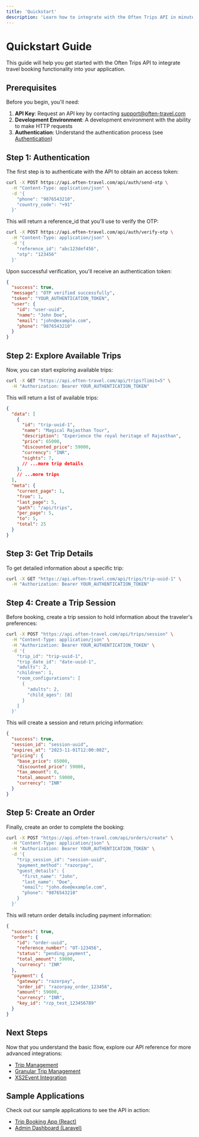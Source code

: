 ```yaml
---
title: 'Quickstart'
description: 'Learn how to integrate with the Often Trips API in minutes'
---
```


# Quickstart Guide

This guide will help you get started with the Often Trips API to integrate travel booking functionality into your application.

## Prerequisites

Before you begin, you'll need:

1. **API Key**: Request an API key by contacting [support@often-travel.com](mailto:support@often-travel.com)
2. **Development Environment**: A development environment with the ability to make HTTP requests
3. **Authentication**: Understand the authentication process (see [Authentication](/api-reference/authentication))

## Step 1: Authentication

The first step is to authenticate with the API to obtain an access token:

```bash
curl -X POST https://api.often-travel.com/api/auth/send-otp \
  -H "Content-Type: application/json" \
  -d '{
    "phone": "9876543210",
    "country_code": "+91"
  }'
```

This will return a reference_id that you'll use to verify the OTP:

```bash
curl -X POST https://api.often-travel.com/api/auth/verify-otp \
  -H "Content-Type: application/json" \
  -d '{
    "reference_id": "abc123def456",
    "otp": "123456"
  }'
```

Upon successful verification, you'll receive an authentication token:

```json
{
  "success": true,
  "message": "OTP verified successfully",
  "token": "YOUR_AUTHENTICATION_TOKEN",
  "user": {
    "id": "user-uuid",
    "name": "John Doe",
    "email": "john@example.com",
    "phone": "9876543210"
  }
}
```

## Step 2: Explore Available Trips

Now, you can start exploring available trips:

```bash
curl -X GET "https://api.often-travel.com/api/trips?limit=5" \
  -H "Authorization: Bearer YOUR_AUTHENTICATION_TOKEN"
```

This will return a list of available trips:

```json
{
  "data": [
    {
      "id": "trip-uuid-1",
      "name": "Magical Rajasthan Tour",
      "description": "Experience the royal heritage of Rajasthan",
      "price": 65000,
      "discounted_price": 59000,
      "currency": "INR",
      "nights": 7,
      // ...more trip details
    },
    // ...more trips
  ],
  "meta": {
    "current_page": 1,
    "from": 1,
    "last_page": 5,
    "path": "/api/trips",
    "per_page": 5,
    "to": 5,
    "total": 25
  }
}
```

## Step 3: Get Trip Details

To get detailed information about a specific trip:

```bash
curl -X GET "https://api.often-travel.com/api/trips/trip-uuid-1" \
  -H "Authorization: Bearer YOUR_AUTHENTICATION_TOKEN"
```

## Step 4: Create a Trip Session

Before booking, create a trip session to hold information about the traveler's preferences:

```bash
curl -X POST "https://api.often-travel.com/api/trips/session" \
  -H "Content-Type: application/json" \
  -H "Authorization: Bearer YOUR_AUTHENTICATION_TOKEN" \
  -d '{
    "trip_id": "trip-uuid-1",
    "trip_date_id": "date-uuid-1",
    "adults": 2,
    "children": 1,
    "room_configurations": [
      {
        "adults": 2,
        "child_ages": [8]
      }
    ]
  }'
```

This will create a session and return pricing information:

```json
{
  "success": true,
  "session_id": "session-uuid",
  "expires_at": "2023-11-01T12:00:00Z",
  "pricing": {
    "base_price": 65000,
    "discounted_price": 59000,
    "tax_amount": 0,
    "total_amount": 59000,
    "currency": "INR"
  }
}
```

## Step 5: Create an Order

Finally, create an order to complete the booking:

```bash
curl -X POST "https://api.often-travel.com/api/orders/create" \
  -H "Content-Type: application/json" \
  -H "Authorization: Bearer YOUR_AUTHENTICATION_TOKEN" \
  -d '{
    "trip_session_id": "session-uuid",
    "payment_method": "razorpay",
    "guest_details": {
      "first_name": "John",
      "last_name": "Doe",
      "email": "john.doe@example.com",
      "phone": "9876543210"
    }
  }'
```

This will return order details including payment information:

```json
{
  "success": true,
  "order": {
    "id": "order-uuid",
    "reference_number": "OT-123456",
    "status": "pending_payment",
    "total_amount": 59000,
    "currency": "INR"
  },
  "payment": {
    "gateway": "razorpay",
    "order_id": "razorpay_order_123456",
    "amount": 59000,
    "currency": "INR",
    "key_id": "rzp_test_123456789"
  }
}
```

## Next Steps

Now that you understand the basic flow, explore our API reference for more advanced integrations:

- [Trip Management](/api-reference/trips)
- [Granular Trip Management](/api-reference/granular-trip-management)
- [XS2Event Integration](/api-reference/xs2event-integration)

## Sample Applications

Check out our sample applications to see the API in action:

- [Trip Booking App (React)](https://github.com/often-travel/sample-booking-app)
- [Admin Dashboard (Laravel)](https://github.com/often-travel/sample-admin-dashboard)
